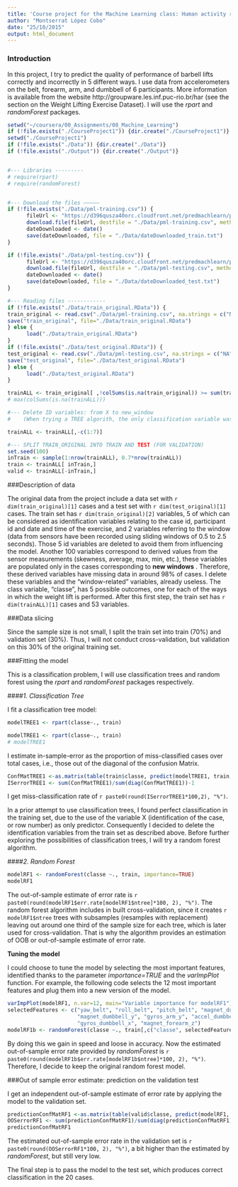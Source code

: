 ```yaml
---
title: 'Course project for the Machine Learning class: Human activity recognition'
author: "Montserrat López Cobo"
date: "25/10/2015"
output: html_document
---
```


### Introduction

In this project, I try to predict the quality of performance of barbell lifts correctly and incorrectly in 5 different ways. I use data from accelerometers on the belt, forearm, arm, and dumbbell of 6 participants. More information is available from the website http://groupware.les.inf.puc-rio.br/har (see the section on the Weight Lifting Exercise Dataset). I will use the *rpart* and *randomForest* packages.


```r
setwd("~/coursera/00_Assignments/08_Machine_Learning")
if (!file.exists("./CourseProject1")) {dir.create("./CourseProject1")}
setwd("./CourseProject1")
if (!file.exists("./Data")) {dir.create("./Data")}
if (!file.exists("./Output")) {dir.create("./Output")}


#--- Libraries ---------
# require(rpart)
# require(randomForest)


#--- Download the files —————
if (!file.exists("./Data/pml-training.csv")) {
      fileUrl <- "https://d396qusza40orc.cloudfront.net/predmachlearn/pml-training.csv"
      download.file(fileUrl, destfile = "./Data/pml-training.csv", method = "curl")
      dateDownloaded <- date()
      save(dateDownloaded, file = "./Data/dateDownloaded_train.txt")
}

if (!file.exists("./Data/pml-testing.csv")) {
      fileUrl <- "https://d396qusza40orc.cloudfront.net/predmachlearn/pml-testing.csv"
      download.file(fileUrl, destfile = "./Data/pml-testing.csv", method = "curl")
      dateDownloaded <- date()
      save(dateDownloaded, file = "./Data/dateDownloaded_test.txt")
}

#--- Reading files ------------
if (!file.exists("./Data/train_original.RData")) {
train_original <- read.csv("./Data/pml-training.csv", na.strings = c("NA", "#DIV/0!"))
save("train_original", file="./Data/train_original.RData")
} else {
      load("./Data/train_original.RData")     
}
if (!file.exists("./Data/test_original.RData")) {
test_original <- read.csv("./Data/pml-testing.csv", na.strings = c("NA", "#DIV/0!"))
save("test_original", file="./Data/test_original.RData")
} else {
      load("./Data/test_original.RData")     
}

trainALL <- train_original[ ,!colSums(is.na(train_original)) >= sum(train_original$new_window == "no")]
# max(colSums(is.na(trainALL)))

#--- Delete ID variables: from X to new_window
#    (When trying a TREE algorith, the only classification variable was X)

trainALL <- trainALL[,-c(1:7)]

#--- SPLIT TRAIN_ORIGINAL INTO TRAIN AND TEST (FOR VALIDATION)
set.seed(100)
inTrain <- sample(1:nrow(trainALL), 0.7*nrow(trainALL))
train <- trainALL[ inTrain,]
valid <- trainALL[-inTrain,]

```

###Description of data

The original data from the project include a data set with `r dim(train_original)[1]` cases and a test set with `r dim(test_original)[1]` cases. The train set has `r dim(train_original)[2]` variables, 5 of which can be considered as identification variables relating to the case id, participant id and date and time of the exercise, and 2 variables referring to the window (data from sensors have been recorded using sliding windows of 0.5 to 2.5 seconds). Those 5 id variables are deleted to avoid them from influencing the model. Another 100 variables correspond to derived values from the sensor measurements (skewness, average, max, min, etc.), these variables are populated only in the cases corresponding to **new windows** . Therefore, these derived variables have missing data in around 98% of cases. I delete these variables and the "window-related" variables, already useless. The class variable, “classe", has 5 possible outcomes, one for each of the ways in which the weight lift is performed.
After this first step, the train set has `r dim(trainALL)[1]` cases and 53 variables.

###Data slicing

Since the sample size is not small, I split the train set into train (70%) and validation set (30%). Thus, I will not conduct cross-validation, but validation on this 30% of the original training set.

###Fitting the model

This is a classification problem, I will use classification trees and random forest using the *rpart* and *randomForest* packages respectively.

####*1. Classification Tree*

I fit a classification tree model:
```r
modelTREE1 <- rpart(classe~., train)
```

```r
modelTREE1 <- rpart(classe~., train)
# modelTREE1
```

I estimate in-sample-error as the proportion of miss-classified cases over total cases, i.e., those out of the diagonal of the confusion Matrix.

```r
ConfMatTREE1 <-as.matrix(table(train$classe, predict(modelTREE1, train, type="vector")))
ISerrorTREE1 <- sum(ConfMatTREE1)/sum(diag(ConfMatTREE1))-1
```
I get miss-classification rate of `r paste0(round(ISerrorTREE1*100,2), "%")`.

In a prior attempt to use classification trees, I found perfect classification in the training set, due to the use of the variable X (identification of the case, or row number) as only predictor. Consequently I decided to delete the identification variables from the train set as described above. 
Before further exploring the possibilities of classification trees, I will try a random forest algorithm.

####*2. Random Forest*
```r
modelRF1 <- randomForest(classe ~., train, importance=TRUE)
modelRF1
```
The out-of-sample estimate of error rate is `r paste0(round(modelRF1$err.rate[modelRF1$ntree]*100, 2), "%")`. The random forest algorithm includes in built cross-validation, since it creates `r modelRF1$ntree` trees with subsamples (resamples with replacement) leaving out around one third of the sample size for each tree, which is later used for cross-validation. That is why the algorithm provides an estimation of OOB or out-of-sample estimate of error rate.

**Tuning the model**

I could choose to tune the model by selecting the most important features, identified thanks to the parameter *importance=TRUE* and the *varImpPlot* function. For example, the following code selects the 12 most important features and plug them into a new version of the model.

```r
varImpPlot(modelRF1, n.var=12, main="Variable importance for modelRF1")
selectedFeatures <- c("yaw_belt", "roll_belt", "pitch_belt", "magnet_dumbbell_z", "pitch_forearm", 
                      "magnet_dumbbell_y", "gyros_arm_y", "accel_dumbbell_y", "roll_arm", "magnet_belt_x",
                      "gyros_dumbbell_x", "magnet_forearm_z")
modelRF1b <- randomForest(classe ~., train[,c("classe", selectedFeatures)], importance=TRUE)
```

By doing this we gain in speed and loose in accuracy. Now the estimated out-of-sample error rate provided by *randomForest* is `r paste0(round(modelRF1b$err.rate[modelRF1b$ntree]*100, 2), "%")`. Therefore, I decide to keep the original random forest model.

###Out of sample error estimate: prediction on the validation test

I get an independent out-of-sample estimate of error rate by applying the model to the validation set.

```r
predictionConfMatRF1 <-as.matrix(table(valid$classe, predict(modelRF1, valid)))
OOSerrorRF1 <- sum(predictionConfMatRF1)/sum(diag(predictionConfMatRF1))-1
predictionConfMatRF1
```

The estimated out-of-sample error rate in the validation set is `r paste0(round(OOSerrorRF1*100, 2), "%")`, a bit higher than the estimated by *randomForest*, but still very low.

The final step is to pass the model to the test set, which produces correct classification in the 20 cases.


